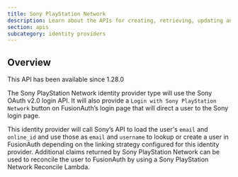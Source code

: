 ```yaml
---
title: Sony PlayStation Network
description: Learn about the APIs for creating, retrieving, updating and disabling the Sony PlayStation Network identity provider.
section: apis
subcategory: identity providers
---
```


<PremiumEditionBlurb />

## Overview

<Aside type="version">
This API has been available since 1.28.0
</Aside>

The Sony PlayStation Network identity provider type will use the Sony OAuth v2.0 login API. It will also provide a `Login with Sony PlayStation Network` button on FusionAuth’s login page that will direct a user to the Sony login page.

This identity provider will call Sony’s API to load the user's `email` and `online_id` and use those as `email` and `username` to lookup or create a user in FusionAuth depending on the linking strategy configured for this identity provider. Additional claims returned by Sony PlayStation Network can be used to reconcile the user to FusionAuth by using a Sony PlayStation Network Reconcile Lambda.

<TokenStorageNote idp_long_lived_token_type="access_token"
                  idp_display_name="Sony PlayStation Network "
                  token_name="access_token"
                  return_text="Sony PlayStation Network API"
                  hide_token_map_deprecation="true" />

<OauthIdpOperations idp_long_lived_token_type="access_token"
                    idp_display_name="Sony PlayStation Network "
                    idp_id="7764b5c7-165b-4e7e-94aa-02ebe2a0a5fb"
                    idp_linking_strategy="CreatePendingLink"
                    idp_lowercase="sonypsn"
                    idp_since="12800"
                    idp_token_or_code="token or code"
                    idp_type="SonyPSN" />
